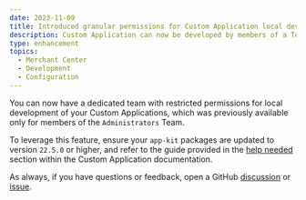```yaml
---
date: 2023-11-09
title: Introduced granular permissions for Custom Application local development
description: Custom Application can now be developed by members of a Team with limited permissions.
type: enhancement
topics:
  - Merchant Center
  - Development
  - Configuration
---
```


You can now have a dedicated team with restricted permissions for local development of your Custom Applications, which was previously available only for members of the `Administrators` Team.

To leverage this feature, ensure your `app-kit` packages are updated to version `22.5.0` or higher, and refer to the guide provided in the [help needed](/help-needed#granular-permissions-for-custom-application-local-development) section within the Custom Application documentation.

As always, if you have questions or feedback, open a GitHub [discussion](https://github.com/commercetools/merchant-center-application-kit/discussions) or [issue](https://github.com/commercetools/merchant-center-application-kit/issues).
